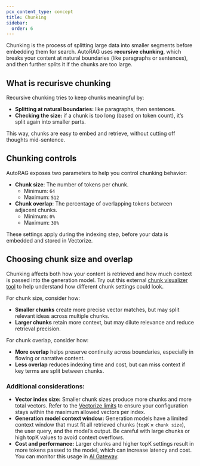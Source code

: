 ```yaml
---
pcx_content_type: concept
title: Chunking
sidebar:
  order: 6
---
```


Chunking is the process of splitting large data into smaller segments before embedding them for search. AutoRAG uses **recursive chunking**, which breaks your content at natural boundaries (like paragraphs or sentences), and then further splits it if the chunks are too large.

## What is recurisve chunking

Recursive chunking tries to keep chunks meaningful by:

- **Splitting at natural boundaries:** like paragraphs, then sentences.
- **Checking the size:** if a chunk is too long (based on token count), it’s split again into smaller parts.

This way, chunks are easy to embed and retrieve, without cutting off thoughts mid-sentence.

## Chunking controls

AutoRAG exposes two parameters to help you control chunking behavior:

- **Chunk size**: The number of tokens per chunk.
  - Minimum: `64`
  - Maximum: `512`
- **Chunk overlap**: The percentage of overlapping tokens between adjacent chunks.
  - Minimum: `0%`
  - Maximum: `30%`

These settings apply during the indexing step, before your data is embedded and stored in Vectorize.

## Choosing chunk size and overlap

Chunking affects both how your content is retrieved and how much context is passed into the generation model. Try out this external [chunk visualizer tool](https://huggingface.co/spaces/m-ric/chunk_visualizer) to help understand how different chunk settings could look.

For chunk size, consider how:

- **Smaller chunks** create more precise vector matches, but may split relevant ideas across multiple chunks.
- **Larger chunks** retain more context, but may dilute relevance and reduce retrieval precision.

For chunk overlap, consider how:

- **More overlap** helps preserve continuity across boundaries, especially in flowing or narrative content.
- **Less overlap** reduces indexing time and cost, but can miss context if key terms are split between chunks.

### Additional considerations:

- **Vector index size:** Smaller chunk sizes produce more chunks and more total vectors. Refer to the [Vectorize limits](/vectorize/platform/limits/) to ensure your configuration stays within the maximum allowed vectors per index.
- **Generation model context window:** Generation models have a limited context window that must fit all retrieved chunks (`topK` × `chunk size`), the user query, and the model’s output. Be careful with large chunks or high topK values to avoid context overflows.
- **Cost and performance:** Larger chunks and higher topK settings result in more tokens passed to the model, which can increase latency and cost. You can monitor this usage in [AI Gateway](/ai-gateway/).
